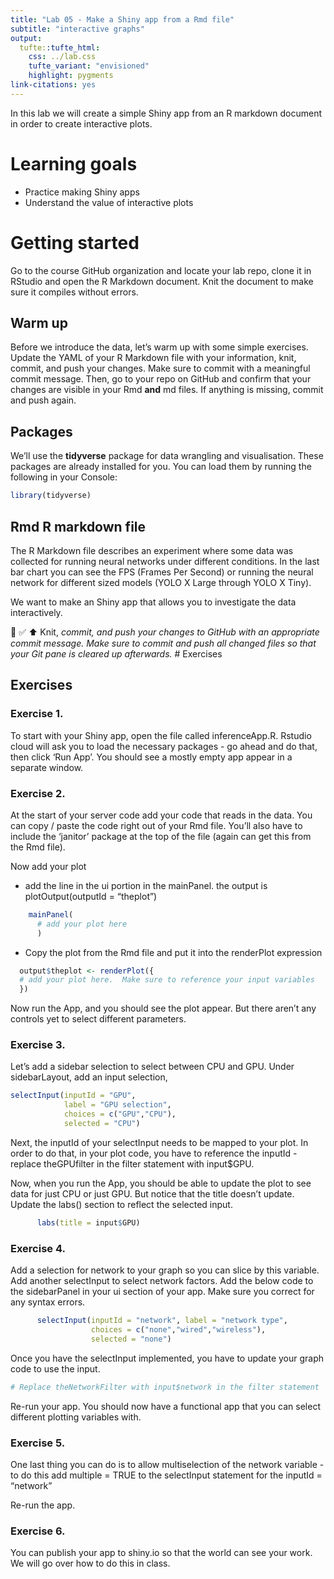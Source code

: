 ```yaml
---
title: "Lab 05 - Make a Shiny app from a Rmd file"
subtitle: "interactive graphs"
output: 
  tufte::tufte_html:
    css: ../lab.css
    tufte_variant: "envisioned"
    highlight: pygments
link-citations: yes
---
```


In this lab we will create a simple Shiny app from an R markdown document in order to create interactive plots.

# Learning goals

-   Practice making Shiny apps
-   Understand the value of interactive plots

# Getting started

Go to the course GitHub organization and locate your lab repo, clone it in RStudio and open the R Markdown document.
Knit the document to make sure it compiles without errors.

## Warm up

Before we introduce the data, let's warm up with some simple exercises.
Update the YAML of your R Markdown file with your information, knit, commit, and push your changes.
Make sure to commit with a meaningful commit message.
Then, go to your repo on GitHub and confirm that your changes are visible in your Rmd **and** md files.
If anything is missing, commit and push again.

## Packages

We'll use the **tidyverse** package for data wrangling and visualisation.
These packages are already installed for you.
You can load them by running the following in your Console:

```r
library(tidyverse) 
```

## Rmd R markdown file

The R Markdown file describes an experiment where some data was collected for running neural networks under different conditions.
In the last bar chart you can see the FPS (Frames Per Second) or running the neural network for different sized models (YOLO X Large through YOLO X Tiny).

We want to make an Shiny app that allows you to investigate the data interactively.

🧶 ✅ ⬆️ Knit, *commit, and push your changes to GitHub with an appropriate commit message. Make sure to commit and push all changed files so that your Git pane is cleared up afterwards.* \# Exercises

## Exercises

### Exercise 1.

To start with your Shiny app, open the file called inferenceApp.R.
Rstudio cloud will ask you to load the necessary packages - go ahead and do that, then click 'Run App'.
You should see a mostly empty app appear in a separate window.

### Exercise 2.

At the start of your server code add your code that reads in the data.
You can copy / paste the code right out of your Rmd file.
You'll also have to include the 'janitor' package at the top of the file (again can get this from the Rmd file).

Now add your plot

-   add the line in the ui portion in the mainPanel. the output is plotOutput(outputId = "theplot")

```r
    mainPanel(
      # add your plot here
      )
```

-   Copy the plot from the Rmd file and put it into the renderPlot expression

```r
  output$theplot <- renderPlot({
  # add your plot here.  Make sure to reference your input variables
  })
```

Now run the App, and you should see the plot appear.
But there aren't any controls yet to select different parameters.

### Exercise 3.

Let's add a sidebar selection to select between CPU and GPU.
Under sidebarLayout, add an input selection,

```r
selectInput(inputId = "GPU", 
            label = "GPU selection", 
            choices = c("GPU","CPU"), 
            selected = "CPU")
```

Next, the inputId of your selectInput needs to be mapped to your plot.
In order to do that, in your plot code, you have to reference the inputId - replace theGPUfilter in the filter statement with input\$GPU.

Now, when you run the App, you should be able to update the plot to see data for just CPU or just GPU.
But notice that the title doesn't update.
Update the labs() section to reflect the selected input.

```r
      labs(title = input$GPU)
```

### Exercise 4.

Add a selection for network to your graph so you can slice by this variable.
Add another selectInput to select network factors.
Add the below code to the sidebarPanel in your ui section of your app.
Make sure you correct for any syntax errors.

```r
      selectInput(inputId = "network", label = "network type",
                  choices = c("none","wired","wireless"),
                  selected = "none")
```

Once you have the selectInput implemented, you have to update your graph code to use the input.

```r
# Replace theNetworkFilter with input$network in the filter statement

```

Re-run your app.
You should now have a functional app that you can select different plotting variables with.

### Exercise 5.

One last thing you can do is to allow multiselection of the network variable - to do this add multiple = TRUE to the selectInput statement for the inputId = "network"

Re-run the app.

### Exercise 6.

You can publish your app to shiny.io so that the world can see your work.
We will go over how to do this in class.
